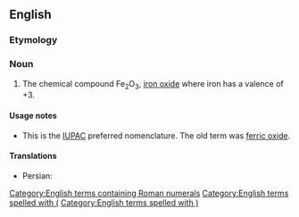 ==English==
{{wikipedia}}

===Etymology===
{{af|en|iron|{{der|en|mul|III}}|oxide}}

===Noun===
{{en-noun|-}}

# {{lb|en|chemistry}} The chemical compound Fe<sub>2</sub>O<sub>3</sub>, [[iron oxide]] where iron has a valence of +3.

====Usage notes====
* This is the [[IUPAC]] preferred nomenclature. The old term was [[ferric oxide]].

====Translations====
{{trans-top|Fe<sub>2</sub>O<sub>3</sub>}}
{{trans-mid}}
* Persian: {{t|fa|آهن(III) اکسید|tr=âhan-e se oksid}}
{{trans-bottom}}

[[Category:English terms containing Roman numerals]]
[[Category:English terms spelled with (]]
[[Category:English terms spelled with )]]
{{c|en|Three}}